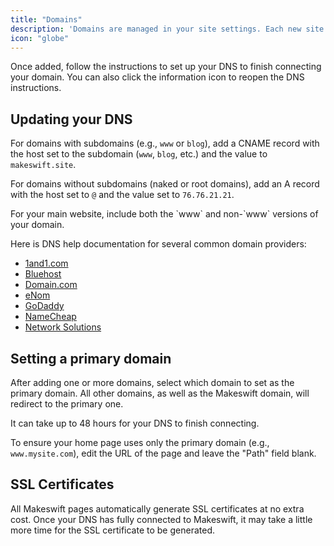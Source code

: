 ```yaml
---
title: "Domains"
description: 'Domains are managed in your site settings. Each new site begins with a **makeswift.site** domain. Click "Connect your domain" or "+ Add domain" to add a custom domain.'
icon: "globe"
---
```


Once added, follow the instructions to set up your DNS to finish connecting your domain. You can also click the information icon to reopen the DNS instructions.

## Updating your DNS

For domains with subdomains (e.g., `www` or `blog`), add a CNAME record with the host set to the subdomain (`www`, `blog`, etc.) and the value to `makeswift.site`.

For domains without subdomains (naked or root domains), add an A record with the host set to `@` and the value set to `76.76.21.21`.

<Note>
  For your main website, include both the `www` and non-`www` versions of your
  domain.
</Note>

Here is DNS help documentation for several common domain providers:

- [1and1.com](https://www.ionos.com/help/domains/dns-settings/#acc2685)
- [Bluehost](https://my.bluehost.com/hosting/help/dns-management-add-edit-or-delete-dns-entries)
- [Domain.com](https://www.domain.com/help/article/dns-management-how-to-update-dns-records)
- [eNom](https://help.enom.com/hc/en-us/articles/115000474012-How-to-Change-DNS-Host-Records)
- [GoDaddy](https://www.godaddy.com/help/view-my-dns-settings-19182)
- [NameCheap](https://www.namecheap.com/support/knowledgebase/article.aspx/434/2237/how-do-i-set-up-host-records-for-a-domain)
- [Network Solutions](https://www.networksolutions.com/support/how-to-manage-advanced-dns-records/)

## Setting a primary domain

After adding one or more domains, select which domain to set as the primary domain. All other domains, as well as the Makeswift domain, will redirect to the primary one.

<Note>It can take up to 48 hours for your DNS to finish connecting.</Note>

To ensure your home page uses only the primary domain (e.g., `www.mysite.com`), edit the URL of the page and leave the "Path" field blank.

## SSL Certificates

All Makeswift pages automatically generate SSL certificates at no extra cost. Once your DNS has fully connected to Makeswift, it may take a little more time for the SSL certificate to be generated.
